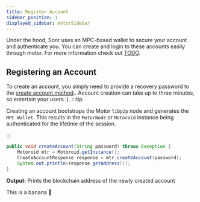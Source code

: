 ```yaml
---
title: Register Account
sidebar_position: 1
displayed_sidebar: motorSidebar
---
```



Under the hood, Sonr uses an MPC-based wallet to secure your account and authenticate you. You can create and login to these accounts easily through motor. For more information check out [TODO](#).

## Registering an Account

To create an account, you simply need to provide a recovery password to the [create account method](/docs/motor-sdk/intro.mdx#initialization).. Account creation can take up to three minutes, so entertain your users :).
:::tip

Creating an account bootstraps the Motor `libp2p` node and generates the `MPC Wallet`. This results in the `MotorNode` or `Motoroid` instance being authenticated for the lifetime of the session.

:::

<Tabs groupId="platform">
  <TabItem value="go" label="Go" default>

</TabItem>
  <TabItem value="java" label="Java">

```java
public void createAccount(String password) throws Exception {
    Motoroid mtr = Motoroid.getInstance();
    CreateAccountResponse response = mtr.createAccount(password);
    System.out.println(response.getAddress());
}
```

**Output:** Prints the blockchain address of the newly created account

  </TabItem>

  <TabItem value="flutter" label="Flutter">
    This is a banana 🍌
  </TabItem>
</Tabs>
